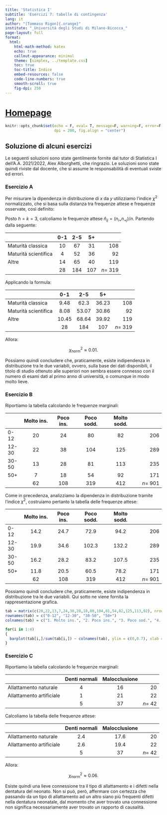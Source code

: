 ```yaml
---
title: 'Statistica I'
subtitle: 'Esercizi 7: tabelle di contingenza'
lang: it
author: "[Tommaso Rigon]{.orange}"
institute: "_Università degli Studi di Milano-Bicocca_"
page-layout: full
format:
  html:
    html-math-method: katex
    echo: true
    callout-appearance: minimal
    theme: [simplex, ../template.css]
    toc: true
    toc-title: Indice
    embed-resources: false
    code-line-numbers: true
    smooth-scroll: true
    fig-dpi: 250
---
```


# [Homepage](../index.html)

```r
knitr::opts_chunk$set(echo = F, eval= T, message=F, warning=F, error=F, comment=NA, cache=F, include=T, R.options=list(width=100), 
                      dpi = 200, fig.align = "center")
```


## Soluzione di [alcuni]{.orange} esercizi

Le seguenti soluzioni sono state gentilmente fornite dal [tutor di Statistica I]{.blue} dell'A.A. 2021/2022, [Alex Alborghetti]{.orange}, che ringrazio. Le soluzioni sono state quindi riviste dal docente, che si assume le responsabilità di eventuali sviste ed errori. 

### Esercizio A

Per misurare la dipendenza in distribuzione di $x$ da $y$ utilizziamo l'indice $\chi^2$ normalizzato, che si basa sulla distanza tra frequenze attese e frequenze osservate, così definito:



Posto $h = k = 3$, calcoliamo le frequenze attese $\hat{n}_{ij} = (n_{i+}n_{+j})/n$. Partendo dalla seguente:

|                      | 0-1 | 2-5 | 5+  |           |
|:---------------------|:---:|:---:|:---:|----------:|
| Maturità classica    | 10  | 67  | 31  |       108 |
| Maturità scientifica |  4  | 52  | 36  |        92 |
| Altre                | 14  | 65  | 40  |       119 |
|                      | 28  | 184 | 107 | $n =$ 319 |

Applicando la formula:

|                      |  0-1  |  2-5  |  5+   |           |
|:---------------------|:-----:|:-----:|:-----:|----------:|
| Maturità classica    | 9.48  | 62.3  | 36.23 |       108 |
| Maturità scientifica | 8.08  | 53.07 | 30.86 |        92 |
| Altre                | 10.45 | 68.64 | 39.92 |       119 |
|                      |  28   |  184  |  107  | $n =$ 319 |

Allora:

$$
\chi^2_\text{norm} \approx 0.01.
$$

Possiamo quindi concludere che, praticamente, esiste indipendenza in distribuzione tra le due variabili, ovvero, sulla base dei dati disponibili, il titolo di studio ottenuto alle superiori non sembra essere connesso con il numero di esami dati al primo anno di università, o comunque in modo molto lieve.

### Esercizio B

Riportiamo la tabella calcolando le frequenze marginali:

|       | Molto ins. | Poco ins. | Poco sodd. | Molto sodd. |           |
|:------|:----------:|:---------:|:----------:|:-----------:|----------:|
| 0-12  |     20     |    24     |     80     |     82      |       206 |
| 12-30 |     22     |    38     |    104     |     125     |       289 |
| 30-50 |     13     |    28     |     81     |     113     |       235 |
| 50+   |     7      |    18     |     54     |     92      |       171 |
|       |     62     |    108    |    319     |     412     | $n =$ 901 |

Come in precedenza, analizziamo la dipendenza in distribuzione tramite l'indice $\chi^2$, costruiamo pertanto la tabella delle frequenze attese:

|       | Molto ins. | Poco ins. | Poco sodd. | Molto sodd. |           |
|:------|:----------:|:---------:|:----------:|:-----------:|----------:|
| 0-12  |    14.2    |   24.7    |    72.9    |    94.2     |       206 |
| 12-30 |    19.9    |   34.6    |   102.3    |    132.2    |       289 |
| 30-50 |    16.2    |   28.2    |    83.2    |    107.5    |       235 |
| 50+   |    11.8    |   20.5    |    60.5    |    78.2     |       171 |
|       |     62     |    108    |    319     |     412     | $n =$ 901 |

Possiamo quindi concludere che, praticamente, esiste indipendenza in distribuzione tra le due variabili. Qui sotto ne viene fornita la rappresentazione grafica.

```r
tab = matrix(c(20,22,13,7,24,38,28,18,80,104,81,54,82,125,113,92), nrow = 4)
rownames(tab) = c("0-12", "12-30", "30-50", "50+")
colnames(tab) = c("1. Molto ins.", "2. Poco ins.", "3. Poco sod.", "4. Molto sod.")

for(i in 1:4)
{
  barplot(tab[i,]/sum(tab[i,]) ~ colnames(tab), ylim = c(0,0.7), xlab = "", ylab = "", main = rownames(tab)[i])
}
```

### Esercizio C

Riportiamo la tabella calcolando le frequenze marginali:

|                          | Denti normali | Malocclusione |         |
|:-------------------------|:-------------:|:-------------:|--------:|
| Allattamento naturale    |       4       |      16       |      20 |
| Allattamento artificiale |       1       |      21       |      22 |
|                          |       5       |      37       | $n=$ 42 |

Calcoliamo la tabella delle frequenze attese:

|                          | Denti normali | Malocclusione |         |
|:-------------------------|:-------------:|:-------------:|--------:|
| Allattamento naturale    |      2.4      |     17.6      |      20 |
| Allattamento artificiale |      2.6      |     19.4      |      22 |
|                          |       5       |      37       | $n=$ 42 |

Allora:

$$
\chi^2_\text{norm} \approx 0.06.
$$

Esiste quindi una lieve connessione tra il tipo di allattamento e i difetti nella dentatura del neonato. Non si può, però, affermare con certezza che passando da un tipo di allattamento ad un altro siano più frequenti difetti nella dentatura neonatale, dal momento che aver trovato una connessione non significa necessariamente aver trovato un rapporto di causalità.
